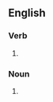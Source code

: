 ==English==

===Verb===
{{head|en|verb form}}

# {{en-third-person singular of|backdate}}

===Noun===
{{head|en|noun form}}

# {{plural of|backdate|lang=en}}